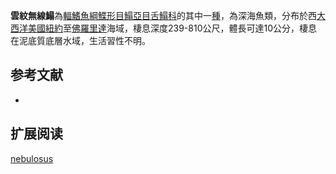 {{Speciesbox
| name = 雲紋無線鰨
| image = 
| image_width = 250px
| image_caption = 
| status = NE
| status_system = IUCN3.1
| genus = Symphurus
| species = nebulosus
| authority = [[Goode_&_Bean|Goode & Bean]], [[1883|1883]]
| synonyms = *''Aphoristia nebulosa ,Goode & Bean, 1883 ''
}}

'''雲紋無線鰨'''為[[輻鰭魚綱|輻鰭魚綱]][[鰈形目|鰈形目]][[鰨亞目|鰨亞目]][[舌鰨科|舌鰨科]]的其中一[[種|種]]，為深海魚類，分布於西[[大西洋|大西洋]][[美國|美國]][[紐約|紐約]]至[[佛羅里達|佛羅里達]]海域，棲息深度239-810公尺，體長可達10公分，棲息在泥底質底層水域，生活習性不明。
==参考文献==
*{{FishBase_species|genus=Symphurus |species=nebulosus|year=2014|month=4}}

== 扩展阅读 ==
{{refbegin}}
{{wikispecies-inline|Symphurus nebulosus|雲紋無線鰨}}
{{refend}}
{{Taxonbar|from=Q2882948}}

[[Category:無線鰨屬|nebulosus]]


{{魚類小作品}}